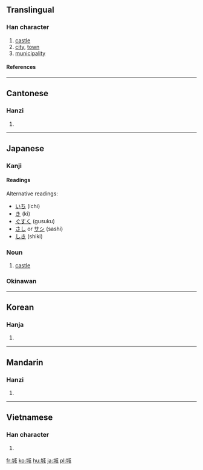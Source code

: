 ==Translingual==

===Han character===
{{Han char|rn=32|rad=土|as=06|sn=9|four=4315<sub>0</sub>|canj=土戈竹尸 (GIHS)}}

# [[castle]]
# [[city]], [[town]]
# [[municipality]]

====References====
{{Han ref|kx=0229.320|dkj=05086|dj=0465.220|hdz=10438.070|uh=57CE|ud=22478|bh=ABB0|bd=43952}}

----

==Cantonese==

===Hanzi===
{{yue-hanzi|jyut=|y=[[sing4]]}}

# {{defn|Cantonese}}

----

==Japanese==

===Kanji===
{{ja-kanji|grade=6|rs=土06}}

====Readings====
{{ja-readings|on=[[じょう]] (jō)|kun=[[しろ]] (shiro)}}

Alternative readings:
*[[いち]] (ichi)
*[[き]] (ki)
*[[ぐすく]] (gusuku)
*[[さし]] or [[サシ]] (sashi)
*[[しき]] (shiki)

===Noun===
{{ja-noun|k|hira=しろ|rom=shiro}}

# [[castle]]

===Okinawan===
{{rfc-header|Okinawan}}
{{ja-readings|kun=[[ぐすく]] (gusuku)}}

----

==Korean==

===Hanja===
{{ko-hanja|hangeul=성|rv=seong|mr=sŏng}}

# {{defn|Korean}}

----

==Mandarin==

===Hanzi===
{{cmn-hanzi|pin=[[chéng]] ([[cheng2]])|wg=[[ch'eng2|ch'eng<sup>2</sup>]]}}

# {{defn|Mandarin}}

----

==Vietnamese==

===Han character===
{{vi-hantu|thành}}

# {{defn|Vietnamese}}

[[fr:城]]
[[ko:城]]
[[hu:城]]
[[ja:城]]
[[pl:城]]